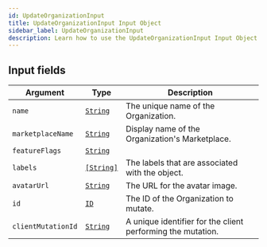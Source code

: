 ```yaml
---
id: UpdateOrganizationInput
title: UpdateOrganizationInput Input Object
sidebar_label: UpdateOrganizationInput
description: Learn how to use the UpdateOrganizationInput Input Object for Builder's API.
---
```


## Input fields

| Argument           | Type                                       | Description                                                 |
| ------------------ | ------------------------------------------ | ----------------------------------------------------------- |
| `name`             | [`String`](/composer/builder/api/schema/scalar/String.mdx)   | The unique name of the Organization.                        |
| `marketplaceName`  | [`String`](/composer/builder/api/schema/scalar/String.mdx)   | Display name of the Organization's Marketplace.             |
| `featureFlags`     | [`String`](/composer/builder/api/schema/scalar/String.mdx)   |                                                             |
| `labels`           | [`[String]`](/composer/builder/api/schema/scalar/String.mdx) | The labels that are associated with the object.             |
| `avatarUrl`        | [`String`](/composer/builder/api/schema/scalar/String.mdx)   | The URL for the avatar image.                               |
| `id`               | [`ID`](/composer/builder/api/schema/scalar/ID.mdx)           | The ID of the Organization to mutate.                       |
| `clientMutationId` | [`String`](/composer/builder/api/schema/scalar/String.mdx)   | A unique identifier for the client performing the mutation. |
